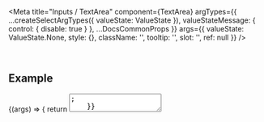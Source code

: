 
<Meta
  title="Inputs / TextArea"
  component={TextArea}
  argTypes={{
    ...createSelectArgTypes({ valueState: ValueState }),
    valueStateMessage: { control: { disable: true } },
    ...DocsCommonProps
  }}
  args={{
    valueState: ValueState.None,
    style: {},
    className: '',
    tooltip: '',
    slot: '',
    ref: null
  }}
/>

<DocsHeader />

<br />

## Example

<Canvas>
  <Story name="Default">
    {(args) => {
      return <TextArea {...args} />;
    }}
  </Story>
</Canvas>

## Properties

<ArgsTable story="." />
